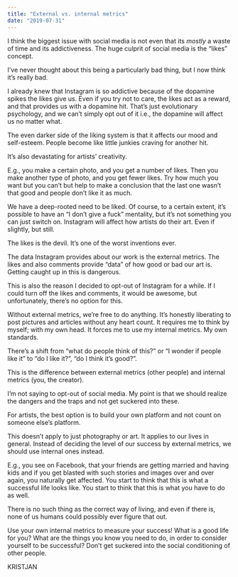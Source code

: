 ```yaml
---
title: "External vs. internal metrics"
date: "2019-07-31"
---
```


I think the biggest issue with social media is not even that its _mostly_ a waste of time and its addictiveness. The huge culprit of social media is the “likes” concept.

I’ve never thought about this being a particularly bad thing, but I now think it’s really bad.

I already knew that Instagram is so addictive because of the dopamine spikes the likes give us. Even if you try not to care, the likes act as a reward, and that provides us with a dopamine hit. That’s just evolutionary psychology, and we can’t simply opt out of it i.e., the dopamine will affect us no matter what.

The even darker side of the liking system is that it affects our mood and self-esteem. People become like little junkies craving for another hit.

It’s also devastating for artists’ creativity.

E.g., you make a certain photo, and you get a number of likes. Then you make another type of photo, and you get fewer likes. Try how much you want but you can’t but help to make a conclusion that the last one wasn’t that good and people don’t like it as much.

We have a deep-rooted need to be liked. Of course, to a certain extent, it’s possible to have an “I don’t give a fuck” mentality, but it’s not something you can just switch on. Instagram will affect how artists do their art. Even if slightly, but still.

The likes is the devil. It’s one of the worst inventions ever.

The data Instagram provides about our work is the external metrics. The likes and also comments provide “data” of how good or bad our art is. Getting caught up in this is dangerous.

This is also the reason I decided to opt-out of Instagram for a while. If I could turn off the likes and comments, it would be awesome, but unfortunately, there’s no option for this.

Without external metrics, we’re free to do anything. It’s honestly liberating to post pictures and articles without any heart count. It requires me to think by myself; with my own head. It forces me to use my internal metrics. My own standards.

There’s a shift from “what do people think of this?” or “I wonder if people like it” to “do I like it?”, “do I think it’s good?”.

This is the difference between external metrics (other people) and internal metrics (you, the creator).

I’m not saying to opt-out of social media. My point is that we should realize the dangers and the traps and not get suckered into these.

For artists, the best option is to build your own platform and not count on someone else’s platform.

This doesn’t apply to just photography or art. It applies to our lives in general. Instead of deciding the level of our success by external metrics, we should use internal ones instead.

E.g., you see on Facebook, that your friends are getting married and having kids and if you get blasted with such stories and images over and over again, you naturally get affected. You start to think that this is what a successful life looks like. You start to think that this is what you have to do as well.

There is no such thing as the correct way of living, and even if there is, none of us humans could possibly ever figure that out.

Use your own internal metrics to measure your success! What is a good life for you? What are the things you know you need to do, in order to consider yourself to be successful? Don’t get suckered into the social conditioning of other people.

KRISTJAN
